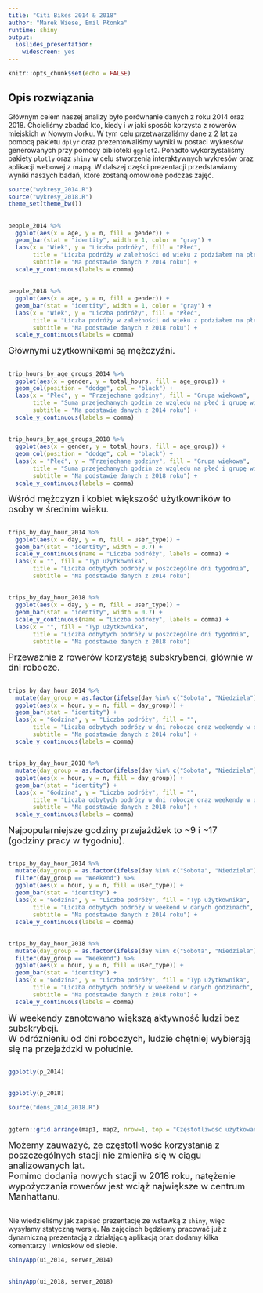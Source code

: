 ---
title: "Citi Bikes 2014 & 2018"
author: "Marek Wiese, Emil Płonka"
runtime: shiny
output:
  ioslides_presentation: 
    widescreen: yes
---

```{r setup, include=FALSE}
knitr::opts_chunk$set(echo = FALSE)
```

## Opis rozwiązania

Głównym celem naszej analizy było porównanie danych z roku 2014 oraz 2018. Chcieliśmy zbadać kto, kiedy i w jaki sposób korzysta z rowerów miejskich w Nowym Jorku. W tym celu przetwarzaliśmy dane z 2 lat za pomocą pakietu `dplyr` oraz prezentowaliśmy wyniki w postaci wykresów generowanych przy pomocy biblioteki `ggplot2`. Ponadto wykorzystaliśmy pakiety `plotly` oraz `shiny` w celu stworzenia interaktywnych wykresów oraz aplikacji webowej z mapą. W dalszej części prezentacji przedstawiamy wyniki naszych badań, które zostaną omówione podczas zajęć.

```{r, include = FALSE}
source("wykresy_2014.R")
source("wykresy_2018.R")
theme_set(theme_bw())
```

##

```{r, warning=FALSE, out.width = "90%", out.height="90%"}
people_2014 %>%
  ggplot(aes(x = age, y = n, fill = gender)) +
  geom_bar(stat = "identity", width = 1, color = "gray") +
  labs(x = "Wiek", y = "Liczba podróży", fill = "Płeć",
       title = "Liczba podróży w zależności od wieku z podziałem na płeć",
       subtitle = "Na podstawie danych z 2014 roku") +
  scale_y_continuous(labels = comma)
```

##

```{r, warning=FALSE, out.width = "90%", out.height="90%"}
people_2018 %>%
  ggplot(aes(x = age, y = n, fill = gender)) +
  geom_bar(stat = "identity", width = 1, color = "gray") +
  labs(x = "Wiek", y = "Liczba podróży", fill = "Płeć",
       title = "Liczba podróży w zależności od wieku z podziałem na płeć",
       subtitle = "Na podstawie danych z 2018 roku") +
  scale_y_continuous(labels = comma)
```

<font size="4"> Głównymi użytkownikami są mężczyźni. </font>

##

```{r, warning=FALSE, out.width = "90%", out.height="90%"}
trip_hours_by_age_groups_2014 %>%
  ggplot(aes(x = gender, y = total_hours, fill = age_group)) +
  geom_col(position = "dodge", col = "black") +
  labs(x = "Płeć", y = "Przejechane godziny", fill = "Grupa wiekowa",
       title = "Suma przejechanych godzin ze względu na płeć i grupę wiekową",
       subtitle = "Na podstawie danych z 2014 roku") +
  scale_y_continuous(labels = comma)
```

##

```{r, warning=FALSE, out.width = "90%", out.height="90%"}
trip_hours_by_age_groups_2018 %>%
  ggplot(aes(x = gender, y = total_hours, fill = age_group)) +
  geom_col(position = "dodge", col = "black") +
  labs(x = "Płeć", y = "Przejechane godziny", fill = "Grupa wiekowa",
       title = "Suma przejechanych godzin ze względu na płeć i grupę wiekową",
       subtitle = "Na podstawie danych z 2018 roku") +
  scale_y_continuous(labels = comma)
```

<font size="4"> Wśród mężczyzn i kobiet większość użytkowników to osoby w średnim wieku. </font>

##

```{r, warning=FALSE, out.width = "90%", out.height="90%"}
trips_by_day_hour_2014 %>%
  ggplot(aes(x = day, y = n, fill = user_type)) +
  geom_bar(stat = "identity", width = 0.7) +
  scale_y_continuous(name = "Liczba podróży", labels = comma) +
  labs(x = "", fill = "Typ użytkownika",
       title = "Liczba odbytych podróży w poszczególne dni tygodnia",
       subtitle = "Na podstawie danych z 2014 roku")
```

##

```{r, warning=FALSE, out.width = "90%", out.height="90%"}
trips_by_day_hour_2018 %>%
  ggplot(aes(x = day, y = n, fill = user_type)) +
  geom_bar(stat = "identity", width = 0.7) +
  scale_y_continuous(name = "Liczba podróży", labels = comma) +
  labs(x = "", fill = "Typ użytkownika",
       title = "Liczba odbytych podróży w poszczególne dni tygodnia",
       subtitle = "Na podstawie danych z 2018 roku")
```

<font size="4"> Przeważnie z rowerów korzystają subskrybenci, głównie w dni robocze. </font>

##

```{r, warning=FALSE, out.width = "90%", out.height="90%"}
trips_by_day_hour_2014 %>%
  mutate(day_group = as.factor(ifelse(day %in% c("Sobota", "Niedziela"), "Weekend", "Pon - Pt"))) %>%
  ggplot(aes(x = hour, y = n, fill = day_group)) +
  geom_bar(stat = "identity") +
  labs(x = "Godzina", y = "Liczba podróży", fill = "",
       title = "Liczba odbytych podrózy w dni robocze oraz weekendy w danych godzinach",
       subtitle = "Na podstawie danych z 2014 roku") +
  scale_y_continuous(labels = comma)
```

##

```{r, warning=FALSE, out.width = "90%", out.height="90%"}
trips_by_day_hour_2018 %>%
  mutate(day_group = as.factor(ifelse(day %in% c("Sobota", "Niedziela"), "Weekend", "Pon - Pt"))) %>%
  ggplot(aes(x = hour, y = n, fill = day_group)) +
  geom_bar(stat = "identity") +
  labs(x = "Godzina", y = "Liczba podróży", fill = "",
       title = "Liczba odbytych podrózy w dni robocze oraz weekendy w danych godzinach",
       subtitle = "Na podstawie danych z 2018 roku") +
  scale_y_continuous(labels = comma)
```

<font size="4"> Najpopularniejsze godziny przejażdżek to ~9 i ~17 (godziny pracy w tygodniu). </font>

##

```{r, warning=FALSE, out.width = "90%", out.height="90%"}
trips_by_day_hour_2014 %>%
  mutate(day_group = as.factor(ifelse(day %in% c("Sobota", "Niedziela"), "Weekend", "Pon - Pt"))) %>%
  filter(day_group == "Weekend") %>%
  ggplot(aes(x = hour, y = n, fill = user_type)) +
  geom_bar(stat = "identity") +
  labs(x = "Godzina", y = "Liczba podróży", fill = "Typ użytkownika",
       title = "Liczba odbytych podróży w weekend w danych godzinach",
       subtitle = "Na podstawie danych z 2014 roku") +
  scale_y_continuous(labels = comma)
```

##

```{r, warning=FALSE, out.width = "80%", out.height="80%"}
trips_by_day_hour_2018 %>%
  mutate(day_group = as.factor(ifelse(day %in% c("Sobota", "Niedziela"), "Weekend", "Pon - Pt"))) %>%
  filter(day_group == "Weekend") %>%
  ggplot(aes(x = hour, y = n, fill = user_type)) +
  geom_bar(stat = "identity") +
  labs(x = "Godzina", y = "Liczba podróży", fill = "Typ użytkownika",
       title = "Liczba odbytych podróży w weekend w danych godzinach",
       subtitle = "Na podstawie danych z 2018 roku") +
  scale_y_continuous(labels = comma)
```

<font size="4"> W weekendy zanotowano większą aktywność ludzi bez subskrybcji. </font> <br>
<font size="4"> W odróznieniu od dni roboczych, ludzie chętniej wybierają się na przejażdzki w południe. </font>

##

```{r, warning=FALSE, out.width = "100%", out.height="100%"}
ggplotly(p_2014)
```

##

```{r, warning=FALSE, out.width = "100%", out.height="100%"}
ggplotly(p_2018)
```

```{r, warning=FALSE, include=FALSE}
source("dens_2014_2018.R")
```

##

```{r, warning=FALSE, out.width = "80%", out.height="80%"}
ggtern::grid.arrange(map1, map2, nrow=1, top = "Częstotliwość użytkowania stacji początkowych w 2014 i 2018 roku")
```

<font size="4"> Możemy zauważyć, że częstotliwość korzystania z poszczególnych stacji nie zmieniła się w ciągu analizowanych lat. </font> <br>
<font size="4"> Pomimo dodania nowych stacji w 2018 roku, natężenie wypożyczania rowerów jest wciąż największe w centrum Manhattanu. </font>

##

Nie wiedzieliśmy jak zapisać prezentację ze wstawką z `shiny`, więc wysyłamy statyczną wersję. Na zajęciach będziemy pracować już z dynamiczną prezentacją z działającą aplikacją oraz dodamy kilka komentarzy i wniosków od siebie.

```{r, warning=FALSE}
shinyApp(ui_2014, server_2014)
```

##

```{r, warning=FALSE}
shinyApp(ui_2018, server_2018)
```


